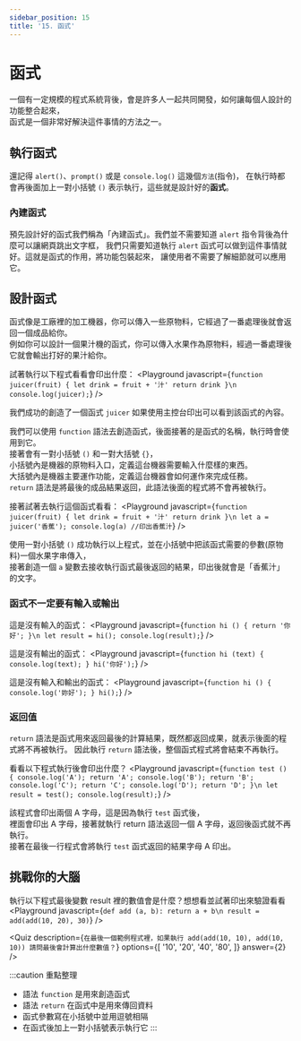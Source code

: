```yaml
---
sidebar_position: 15
title: '15. 函式'
---
```


# 函式
一個有一定規模的程式系統背後，會是許多人一起共同開發，如何讓每個人設計的功能整合起來，<br/>
函式是一個非常好解決這件事情的方法之一。

## 執行函式
還記得 `alert()`、`prompt()` 或是 `console.log()` 這幾個`方法`(指令)，
在執行時都會再後面加上一對小括號 `()` 表示執行，這些就是設計好的**函式**。

### 內建函式
預先設計好的函式我們稱為「內建函式」。我們並不需要知道 `alert` 指令背後為什麼可以讓網頁跳出文字框，
我們只需要知道執行 `alert` 函式可以做到這件事情就好。這就是函式的作用，將功能包裝起來，
讓使用者不需要了解細節就可以應用它。

## 設計函式
函式像是工廠裡的加工機器，你可以傳入一些原物料，它經過了一番處理後就會返回一個成品給你。<br/>
例如你可以設計一個果汁機的函式，你可以傳入水果作為原物料，經過一番處理後它就會輸出打好的果汁給你。

試著執行以下程式看看會印出什麼：
<Playground javascript={`
function juicer(fruit) {
    let drink = fruit + '汁'
    return drink
}\n
console.log(juicer);
`} />

我們成功的創造了一個函式 `juicer` 如果使用主控台印出可以看到該函式的內容。

我們可以使用 `function` 語法去創造函式，後面接著的是函式的名稱，執行時會使用到它。<br/>
接著會有一對小括號 `()` 和一對大括號 `{}`，<br/>
小括號內是機器的原物料入口，定義這台機器需要輸入什麼樣的東西。<br/>
大括號內是機器主要運作功能，定義這台機器會如何運作來完成任務。<br/>
`return` 語法是將最後的成品結果返回，此語法後面的程式將不會再被執行。

接著試著去執行這個函式看看：
<Playground javascript={`
function juicer(fruit) {
    let drink = fruit + '汁'
    return drink
}\n
let a = juicer('香蕉');
console.log(a) //印出香蕉汁
`} />

使用一對小括號 `()` 成功執行以上程式，並在小括號中把該函式需要的參數(原物料)一個水果字串傳入，<br/>
接著創造一個 `a` 變數去接收執行函式最後返回的結果，印出後就會是「香蕉汁」的文字。

### 函式不一定要有輸入或輸出
這是沒有輸入的函式：
<Playground javascript={`
function hi () {
    return '你好';
}\n
let result = hi();
console.log(result);
`} />

這是沒有輸出的函式：
<Playground javascript={`
function hi (text) {
    console.log(text);
}
hi('你好');
`} />

這是沒有輸入和輸出的函式：
<Playground javascript={`
function hi () {
    console.log('妳好');
}
hi();
`} />

### 返回值
`return` 語法是函式用來返回最後的計算結果，既然都返回成果，就表示後面的程式將不再被執行。
因此執行 `return` 語法後，整個函式程式將會結束不再執行。

看看以下程式執行後會印出什麼？
<Playground javascript={`
function test () {
    console.log('A');
    return 'A';
    console.log('B');
    return 'B';
    console.log('C');
    return 'C';
    console.log('D');
    return 'D';
}\n
let result = test();
console.log(result);
`} />

該程式會印出兩個 A 字母，這是因為執行 `test` 函式後，<br/>
裡面會印出 A 字母，接著就執行 return 語法返回一個 A 字母，返回後函式就不再執行。<br/>
接著在最後一行程式會將執行 `test` 函式返回的結果字母 A 印出。

## 挑戰你的大腦
執行以下程式最後變數 result 裡的數值會是什麼？想想看並試著印出來驗證看看
<Playground javascript={`
def add (a, b):
    return a + b\n
result = add(add(10, 20), 30)
`} />

<Quiz
  description={`在最後一個範例程式裡，如果執行 add(add(10, 10), add(10, 10)) 請問最後會計算出什麼數值？`}
  options={[
    '10',
    '20',
    '40',
    '80',
  ]}
  answer={2}
/>

:::caution 重點整理
* 語法 `function` 是用來創造函式
* 語法 `return` 在函式中是用來傳回資料
* 函式參數寫在小括號中並用逗號相隔
* 在函式後加上一對小括號表示執行它
:::